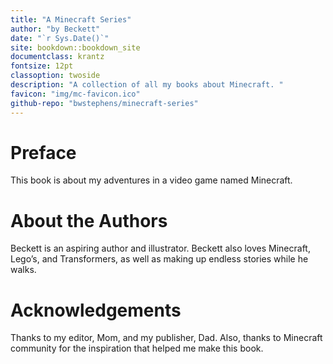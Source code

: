```yaml
--- 
title: "A Minecraft Series"
author: "by Beckett"
date: "`r Sys.Date()`"
site: bookdown::bookdown_site
documentclass: krantz
fontsize: 12pt
classoption: twoside
description: "A collection of all my books about Minecraft. "
favicon: "img/mc-favicon.ico"
github-repo: "bwstephens/minecraft-series"
---
```


# Preface {-}

This book is about my adventures in a video game named Minecraft.

# About the Authors {-}

Beckett is an aspiring author and illustrator. Beckett also loves Minecraft, Lego's, and Transformers, as well as making up endless stories while he walks.

# Acknowledgements {-}

Thanks to my editor, Mom, and my publisher, Dad. Also, thanks to Minecraft community for the inspiration that helped me make this book.
